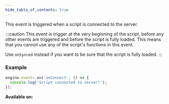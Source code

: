 ```yaml
---
hide_table_of_contents: true
---
```



This event is triggered when a script is connected to the server.

:::caution
This event is trigger at the very beginning of the script, before any other events are triggered and before the script is fully loaded. This means that you cannot use any of the script's functions in this event.

Use `onSynced` instead if you want to be sure that the script is fully loaded.
:::

### Example

```js
engine.events.on('onConnect', () => {
  console.log('Script connected to server!');
});
```

**Available on:** <ClientTag /> <ServerTag />
